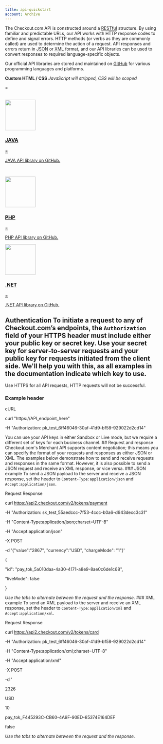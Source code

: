 ```yaml
---
title: api-quickstart
account: Archive
---
```


The Checkout.com API is constructed around a [RESTful](https://en.wikipedia.org/wiki/Representational_state_transfer) structure. By using familiar and predictable URLs, our API works with HTTP response codes to define and signal errors. HTTP methods (or verbs as they are commonly called) are used to determine the action of a request. API responses and errors return in [JSON](http://www.json.org/) or [XML](https://www.w3.org/XML/) format, and our API libraries can be used to convert responses to required language-specific objects.

Our official API libraries are stored and maintained on [GitHub](https://github.com/) for various programming languages and platforms.

**Custom HTML / CSS** _JavaScript will stripped, CSS will be scoped_

<div class="row api-library">

=

<br />

 <div class="col-xs-12 col-sm-12 col-md-4 guide-margin">

 <a href="https://github.com/checkout/checkout-java-library">

 <div class="display-guides">

 <div class="col-sm-12 col-md-12 display-img-guides">

 <img src="https://files.readme.io/3069062-java1.png" width="100px">

</div>

 <div class="col-sm-12 col-md-12 display-text">

<h3>
  JAVA
  <br />
</h3>

=

<p class="display-p">JAVA API library on GitHub.</p>

</div>
</div>

</a>

</div>

​

 <div class="col-xs-12 col-sm-12 col-md-4 guide-margin">
 <a href="https://github.com/checkout/checkout-php-library">
 <div class="display-guides">

 <div class="col-sm-12 col-md-12 display-img-guides">

 <img src="https://files.readme.io/af7d25e-php.png" width="100px">

</div>

 <div class="col-sm-12 col-md-12 display-text">

<h3>PHP</h3>

=

<p class="display-p">PHP API library on GitHub.</p>

</div>

</div>

</a>

</div>

 <div class="col-xs-12 col-sm-12 col-md-4 guide-margin">

 <a href="https://github.com/checkout/checkout-net-library">

 <div class="display-guides">

 <div class="col-sm-12 col-md-12 display-img-guides">

 <img src="https://files.readme.io/6e13b5a-NET.png" width="100px">

</div>

 <div class="col-sm-12 col-md-12 display-text">

<h3>
  .NET
  <br />
</h3>

=

<p class="display-p">.NET API library on GitHub.</p>

</div>

</div>

</a>

</div>

</div>

## Authentication To initiate a request to any of Checkout.com’s endpoints, the `Authorization` field of your HTTPS header must include either your public key or secret key. Use your secret key for server-to-server requests and your public key for requests initiated from the client side. We'll help you with this, as all examples in the documentation indicate which key to use.

Use HTTPS for all API requests, HTTP requests will not be successful.

### Example header

cURL

curl "https://API_endpoint_here"

-H "Authorization: pk_test_6ff46046-30af-41d9-bf58-929022d2cd14"

You can use your API keys in either Sandbox or Live mode, but we require a different set of keys for each business channel. ## Request and response Checkout.com's Merchant API supports content negotiation; this means you can specify the format of your requests and responses as either JSON or XML. The examples below demonstrate how to send and receive requests and responses in the same format. However, it is also possible to send a JSON request and receive an XML response, or vice versa. ### JSON example To send a JSON payload to the server and receive a JSON response, set the header to `Content-Type:application/json` and `Accept:application/json`.

Request Response

curl https://api2.checkout.com/v2/tokens/payment

-H "Authorization: sk_test_55aedccc-7f53-4ccc-b0a6-d943decc3c31"

-H "Content-Type:application/json;charset=UTF-8"

-H "Accept:application/json"

-X POST

-d '{"value":"2867", "currency":"USD", "chargeMode": "1"}'

{

"id": "pay_tok_5a010daa-4a30-4171-a8e9-8ae0c6de1c68",

"liveMode": false

}

_Use the tabs to alternate between the request and the response._ ### XML example To send an XML payload to the server and receive an XML response, set the header to `Content-Type:application/xml` and `Accept:application/xml`.

Request Response

curl https://api2.checkout.com/v2/tokens/card

-H "Authorization: pk_test_6ff46046-30af-41d9-bf58-929022d2cd14"

-H "Content-Type:application/xml;charset=UTF-8"

-H "Accept:application/xml"

-X POST

-d '<data>

<value>2326</value>

<currency>USD</currency>

<chargeMode>1</chargeMode>0

</data>

<data xmlns:json="http://www.checkout.com/apis/json">

<id>pay_tok_F445293C-CB60-4A9F-90ED-85374E164DEF</id>

<liveMode>false</liveMode>

</data>

_Use the tabs to alternate between the request and the response._
